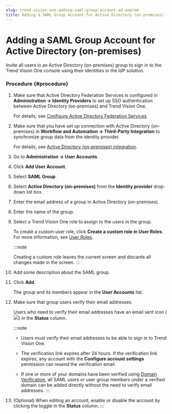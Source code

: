 ```yaml
---
slug: trend-vision-one-adding-saml-group-account-ad-onprem
title: Adding a SAML Group Account for Active Directory (on-premises)
---
```

# Adding a SAML Group Account for Active Directory (on-premises)

Invite all users in an Active Directory (on-premises) group to sign in to the Trend Vision One console using their identities in the IdP solution.

### Procedure {#procedure}

1.  Make sure that Active Directory Federation Services is configured in **Administration → Identity Providers** to set up SSO authentication between Active Directory (on-premises) and Trend Vision One.

    For details, see [Configure Active Directory Federation Services](configuring-adfs.mdx).

2.  Make sure that you have set up connection with Active Directory (on-premises) in **Workflow and Automation → Third-Party Integration** to synchronize group data from the identity provider.

    For details, see [Active Directory (on-premises) integration](ad-premises-integration.mdx).

3.  Go to **Administration → User Accounts**.

4.  Click **Add User Account**.

5.  Select **SAML Group**.

6.  Select **Active Directory (on-premises)** from the **Identity provider** drop-down list box.

7.  Enter the email address of a group in Active Directory (on-premises).

8.  Enter the name of the group.

9.  Select a Trend Vision One role to assign to the users in the group.

    To create a custom user role, click **Create a custom role in User Roles**. For more information, see [User Roles](user-roles-foundation-services.mdx).

    :::note

    Creating a custom role leaves the current screen and discards all changes made in the screen.
    :::

10. Add some description about the SAML group.

11. Click **Add**.

    The group and its members appear in the **User Accounts** list.

12. Make sure that group users verify their email addresses.

    Users who need to verify their email addresses have an email sent icon (![](/images/verify_email=765a7beb-7f89-425f-bc96-850966cec0cf.webp)) in the **Status** column.

    :::note

    - Users must verify their email addresses to be able to sign in to Trend Vision One.

    - The verification link expires after 24 hours. If the verification link expires, any account with the **Configure account settings** permission can resend the verification email.

    - If one or more of your domains have been verified using [Domain Verification](domain-verification.mdx), all SAML users or user group members under a verified domain can be added directly without the need to verify email addresses.
    :::

13. (Optional) When editing an account, enable or disable the account by clicking the toggle in the **Status** column.
:::
